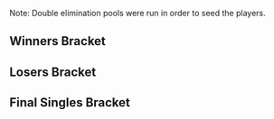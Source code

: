 {{DISPLAYTITLE:KobraLAN 2015: Singles Bracket}}{{SetGame|melee}}
{{tabs static
|name1=Overview
|link1=KobraLAN/2015
|name2=Singles Bracket
|link2=KobraLAN/2015/Singles Bracket
|This=2
}}
Note: Double elimination pools were run in order to seed the players.
<!-- Generated with http://tournament-nub.rhcloud.com/toliquipedia name=KobraLAN_Melee -->

==Winners Bracket==
{{32DEWBracketA
|r1m1p1=Jah Ridin' |r1m1p1flag=ch |r1m1p1score=W |r1m1win=1
|r1m1p2=Bye |r1m1p2flag= |r1m1p2score=-

|r1m2p1=Coelum |r1m2p1flag= |r1m2p1score={{win}} |r1m2win=1
|r1m2p2=vtr |r1m2p2flag= |r1m2p2score=

|r1m3p1=Akatsuki-planta |r1m3p1flag=ch |r1m3p1score=W |r1m3win=1
|r1m3p2=Bye |r1m3p2flag= |r1m3p2score=-

|r1m4p1=Poney |r1m4p1flag=fr |r1m4p1score=W |r1m4win=1
|r1m4p2=Bye |r1m4p2flag= |r1m4p2score=-

|r1m5p1=quicksike |r1m5p1flag= |r1m5p1score=W |r1m5win=1
|r1m5p2=Bye |r1m5p2flag= |r1m5p2score=-

|r1m6p1=dos |r1m6p1flag= |r1m6p1score={{win}} |r1m6win=1
|r1m6p2=butterflybrain |r1m6p2flag= |r1m6p2score=

|r1m7p1=Copernicus |r1m7p1flag= |r1m7p1score=W |r1m7win=1
|r1m7p2=Bye |r1m7p2flag= |r1m7p2score=-

|r1m8p1=dinimere |r1m8p1flag= |r1m8p1score=W |r1m8win=1
|r1m8p2=Bye |r1m8p2flag= |r1m8p2score=-

|r1m9p1=Tits |r1m9p1flag=ch |r1m9p1score=W |r1m9win=1
|r1m9p2=Bye |r1m9p2flag= |r1m9p2score=-

|r1m10p1=arkano |r1m10p1flag= |r1m10p1score={{win}} |r1m10win=1
|r1m10p2=Rouse |r1m10p2flag= |r1m10p2score=

|r1m11p1=AE. |r1m11p1flag=ch |r1m11p1score=W |r1m11win=1
|r1m11p2=Bye |r1m11p2flag= |r1m11p2score=-

|r1m12p1=Prof_Jim |r1m12p1flag= |r1m12p1score=W |r1m12win=1
|r1m12p2=Bye |r1m12p2flag= |r1m12p2score=-

|r1m13p1=Shloub |r1m13p1flag=fr |r1m13p1score=W |r1m13win=1
|r1m13p2=Bye |r1m13p2flag= |r1m13p2score=-

|r1m14p1=glod |r1m14p1flag= |r1m14p1score={{win}} |r1m14win=1
|r1m14p2=puckfigger |r1m14p2flag= |r1m14p2score=

|r1m15p1=Scriptor |r1m15p1flag= |r1m15p1score=W |r1m15win=1
|r1m15p2=Bye |r1m15p2flag= |r1m15p2score=-

|r1m16p1=lgm |r1m16p1flag= |r1m16p1score=W |r1m16win=1
|r1m16p2=Bye |r1m16p2flag= |r1m16p2score=-

|r2m1p1=Jah Ridin' |r2m1p1flag=ch |r2m1p1score={{win}} |r2m1win=1
|r2m1p2=Coelum |r2m1p2flag= |r2m1p2score=

|r2m2p1=Akatsuki-planta |r2m2p1flag=ch |r2m2p1score= |r2m2win=2
|r2m2p2=Poney |r2m2p2flag=fr |r2m2p2score={{win}}

|r2m3p1=quicksike |r2m3p1flag= |r2m3p1score={{win}} |r2m3win=1
|r2m3p2=dos |r2m3p2flag= |r2m3p2score=

|r2m4p1=Copernicus |r2m4p1flag= |r2m4p1score={{win}} |r2m4win=1
|r2m4p2=dinimere |r2m4p2flag= |r2m4p2score=

|r2m5p1=Tits |r2m5p1flag=ch |r2m5p1score={{win}} |r2m5win=1
|r2m5p2=arkano |r2m5p2flag= |r2m5p2score=

|r2m6p1=AE. |r2m6p1flag=ch |r2m6p1score= |r2m6win=2
|r2m6p2=Prof_Jim |r2m6p2flag= |r2m6p2score={{win}}

|r2m7p1=Shloub |r2m7p1flag=fr |r2m7p1score={{win}} |r2m7win=1
|r2m7p2=glod |r2m7p2flag= |r2m7p2score=

|r2m8p1=Scriptor |r2m8p1flag= |r2m8p1score={{win}} |r2m8win=1
|r2m8p2=lgm |r2m8p2flag= |r2m8p2score=

|r3m1p1=Jah Ridin' |r3m1p1flag=ch |r3m1p1score={{win}} |r3m1win=1
|r3m1p2=Poney |r3m1p2flag=fr |r3m1p2score=

|r3m2p1=quicksike |r3m2p1flag= |r3m2p1score={{win}} |r3m2win=1
|r3m2p2=Copernicus |r3m2p2flag= |r3m2p2score=

|r3m3p1=Tits |r3m3p1flag=ch |r3m3p1score={{win}} |r3m3win=1
|r3m3p2=Prof_Jim |r3m3p2flag= |r3m3p2score=

|r3m4p1=Shloub |r3m4p1flag=fr |r3m4p1score={{win}} |r3m4win=1
|r3m4p2=Scriptor |r3m4p2flag= |r3m4p2score=

|r4m1p1=Jah Ridin' |r4m1p1flag=ch |r4m1p1score={{win}} |r4m1win=1
|r4m1p2=quicksike |r4m1p2flag= |r4m1p2score=

|r4m2p1=Tits |r4m2p1flag=ch |r4m2p1score= |r4m2win=2
|r4m2p2=Shloub |r4m2p2flag=fr |r4m2p2score={{win}}
}}

==Losers Bracket==
{{32DELBracketSmwA
|tourneylink=KobraLAN/2015
|tourneyname=KobraLAN 2015
|l1placement=25-32
|l2placement=17-24
|l3placement=13-16
|l4placement=9-12
|l5placement=7-8
|l6placement=5-6

|l1m1p1=Bye |l1m1p1flag= |l1m1p1score=- |l1m1win=2
|l1m1p2=vtr |l1m1p2flag= |l1m1p2score=W

|l1m2p1=Bye |l1m2p1flag= |l1m2p1score=- |l1m2win=
|l1m2p2=Bye |l1m2p2flag= |l1m2p2score=W

|l1m3p1=Bye |l1m3p1flag= |l1m3p1score=- |l1m3win=2
|l1m3p2=butterflybrain |l1m3p2flag= |l1m3p2score=W

|l1m4p1=Bye |l1m4p1flag= |l1m4p1score=- |l1m4win=
|l1m4p2=Bye |l1m4p2flag= |l1m4p2score=W

|l1m5p1=Bye |l1m5p1flag= |l1m5p1score=- |l1m5win=2
|l1m5p2=Rouse |l1m5p2flag= |l1m5p2score=W

|l1m6p1=Bye |l1m6p1flag= |l1m6p1score=- |l1m6win=
|l1m6p2=Bye |l1m6p2flag= |l1m6p2score=W

|l1m7p1=Bye |l1m7p1flag= |l1m7p1score=- |l1m7win=2
|l1m7p2=puckfigger |l1m7p2flag= |l1m7p2score=W

|l1m8p1=Bye |l1m8p1flag= |l1m8p1score=- |l1m8win=
|l1m8p2=Bye |l1m8p2flag= |l1m8p2score=W

|l2m1p1=lgm |l2m1p1flag= |l2m1p1score={{win}} |l2m1win=1
|l2m1p2=vtr |l2m1p2flag= |l2m1p2score=

|l2m2p1=glod |l2m2p1flag= |l2m2p1score=W |l2m2win=1
|l2m2p2=Bye |l2m2p2flag= |l2m2p2score=-

|l2m3p1=AE. |l2m3p1flag=ch |l2m3p1score= |l2m3win=2
|l2m3p2=butterflybrain |l2m3p2flag= |l2m3p2score={{win}}

|l2m4p1=arkano |l2m4p1flag= |l2m4p1score=W |l2m4win=1
|l2m4p2=Bye |l2m4p2flag= |l2m4p2score=-

|l2m5p1=dinimere |l2m5p1flag= |l2m5p1score={{win}} |l2m5win=1
|l2m5p2=Rouse |l2m5p2flag= |l2m5p2score=

|l2m6p1=dos |l2m6p1flag= |l2m6p1score=W |l2m6win=1
|l2m6p2=Bye |l2m6p2flag= |l2m6p2score=-

|l2m7p1=Akatsuki-planta |l2m7p1flag=ch |l2m7p1score={{win}} |l2m7win=1
|l2m7p2=puckfigger |l2m7p2flag= |l2m7p2score=

|l2m8p1=Coelum |l2m8p1flag= |l2m8p1score=W |l2m8win=1
|l2m8p2=Bye |l2m8p2flag= |l2m8p2score=-

|l3m1p1=lgm |l3m1p1flag= |l3m1p1score={{win}} |l3m1win=1
|l3m1p2=glod |l3m1p2flag= |l3m1p2score=

|l3m2p1=butterflybrain |l3m2p1flag= |l3m2p1score= |l3m2win=2
|l3m2p2=arkano |l3m2p2flag= |l3m2p2score={{win}}

|l3m3p1=dinimere |l3m3p1flag= |l3m3p1score= |l3m3win=2
|l3m3p2=dos |l3m3p2flag= |l3m3p2score={{win}}

|l3m4p1=Akatsuki-planta |l3m4p1flag=ch |l3m4p1score={{win}} |l3m4win=1
|l3m4p2=Coelum |l3m4p2flag= |l3m4p2score=

|l4m1p1=Copernicus |l4m1p1flag= |l4m1p1score={{win}} |l4m1win=1
|l4m1p2=lgm |l4m1p2flag= |l4m1p2score=

|l4m2p1=Poney |l4m2p1flag=fr |l4m2p1score={{win}} |l4m2win=1
|l4m2p2=arkano |l4m2p2flag= |l4m2p2score=

|l4m3p1=Scriptor |l4m3p1flag= |l4m3p1score={{win}} |l4m3win=1
|l4m3p2=dos |l4m3p2flag= |l4m3p2score=

|l4m4p1=Prof_Jim |l4m4p1flag= |l4m4p1score= |l4m4win=2
|l4m4p2=Akatsuki-planta |l4m4p2flag=ch |l4m4p2score={{win}}

|l5m1p1=Copernicus |l5m1p1flag= |l5m1p1score={{win}} |l5m1win=1
|l5m1p2=Poney |l5m1p2flag=fr |l5m1p2score=

|l5m2p1=Scriptor |l5m2p1flag= |l5m2p1score= |l5m2win=2
|l5m2p2=Akatsuki-planta |l5m2p2flag=ch |l5m2p2score={{win}}

|l6m1p1=Tits |l6m1p1flag=ch |l6m1p1score={{win}} |l6m1win=1
|l6m1p2=Copernicus |l6m1p2flag= |l6m1p2score=

|l6m2p1=quicksike |l6m2p1flag= |l6m2p1score= |l6m2win=2
|l6m2p2=Akatsuki-planta |l6m2p2flag=ch |l6m2p2score={{win}}
}}

<onlyinclude>
==Final Singles Bracket==
{{DEFinalSmwBracket
|tourneylink=KobraLAN/2015
|tourneyname=KobraLAN 2015
|l1placement=4
|r2placement=3
|r3loserplacement=2
|r3winnerplacement=1
|column-width=160
<!-- FROM WINNERS -->
|r1m1p1=Jah Ridin' |r1m1p1flag=ch |r1m1p1score=1 |r1m1win=2
|r1m1p2=Shloub |r1m1p2flag=fr |r1m1p2score=3

<!-- FROM LOSERS -->
|l1m1p1=Tits |l1m1p1flag=ch |l1m1p1score= |l1m1win=2
|l1m1p2=Akatsuki-planta |l1m1p2flag=ch |l1m1p2score={{win}}

<!-- LOSERS FINALS -->
|r2m1p1=Jah Ridin' |r2m1p1flag=ch |r2m1p1score={{win}} |r2m1win=1
|r2m1p2=Akatsuki-planta |r2m1p2flag=ch |r2m1p2score=

<!-- GRAND FINALS -->
|r3m1p1=Shloub |r3m1p1flag=fr |r3m1p1score=3 |r3m1win=1
|r3m1p2=Jah Ridin' |r3m1p2flag=ch |r3m1p2score=1
|r3m1p1char1=sheik |r3m1p1stock1=0 |r3m1p2char1=luigi |r3m1p2stock1=1 |r3m1win1=2 |r3m1stage1=Battlefield 
|r3m1p1char2=sheik |r3m1p1stock2=2 |r3m1p2char2=luigi |r3m1p2stock2=0 |r3m1win2=1 |r3m1stage2=Fountain of Dreams
|r3m1p1char3=sheik |r3m1p1stock3=1 |r3m1p2char3=luigi |r3m1p2stock3=0 |r3m1win3=1 |r3m1stage3=Final Destination
|r3m1p1char4=sheik |r3m1p1stock4=1 |r3m1p2char4=luigi |r3m1p2stock4=0 |r3m1win4=1 |r3m1stage4=Final Destination
|r3m1date=
|r3m1finished=
|r3m1details={{BracketMatchDetails
|vod=https://www.youtube.com/watch?v=Pfl6DcHaAJA
|preview= 
|lrthread=
|interview=
|recap=
|comment=
|live=
}}
}}</onlyinclude>

